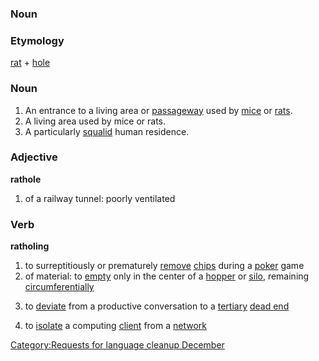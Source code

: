 {{nolanguage/box}}
[[Category:Requests for language cleanup December]]
===Noun===
===Etymology===
[[rat]] + [[hole]]
===Noun===
{{en-noun}}
# An entrance to a living area or [[passageway]] used by [[mice]] or [[rats]].
# A living area used by mice or rats.
# A particularly [[squalid]] human residence.
===Adjective===
'''rathole'''
# {{rfv-sense}} of a railway tunnel: poorly ventilated
===Verb===
{{en-verb|ratholes|ratholing|ratholed|ratholed}}
'''ratholing'''
# to surreptitiously or prematurely [[remove]] [[chips]] during a [[poker]] game
# of material: to [[empty]] only in the center of a [[hopper]] or [[silo]], remaining [[circumferential]]ly
# {{rfv-sense}} to [[deviate]] from a productive conversation to a [[tertiary]] [[dead end]]
# {{rfv-sense}} to [[isolate]] a computing [[client]] from a [[network]]